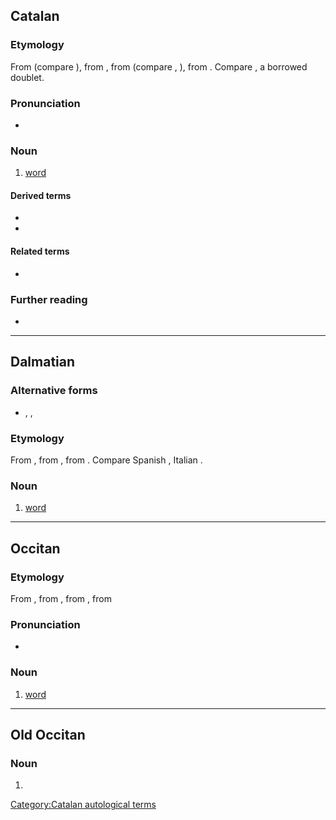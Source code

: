 ==Catalan==

===Etymology===
From {{inh|ca|pro|paraulla}} (compare {{cog|oc|paraula}}), from {{inh|ca|LL.|-}}, from {{inh|ca|la|parabola||comparison; later, speech}} (compare {{cog|fr|parole}}, {{cog|es|palabra}}), from {{der|ca|grc|παραβολή}}. Compare {{doublet|ca|notext=1|paràbola}}, a borrowed doublet.

===Pronunciation===
* {{ca-IPA}}

===Noun===
{{ca-noun|f}}

# [[word]]
#: {{syn|ca|mot}}

====Derived terms====
* {{l|ca|donar la paraula}}
* {{l|ca|joc de paraules}}

====Related terms====
* {{l|ca|parlar}}

===Further reading===
* {{R:IEC2}}

[[Category:Catalan autological terms]]

----

==Dalmatian==

===Alternative forms===
* {{l|dlm|palaura}}, {{l|dlm|paraura}}, {{l|dlm|palaula}}

===Etymology===
From {{inh|dlm|LL.|-}}, from {{inh|dlm|la|parabola}}, from {{der|dlm|grc|παραβολή||comparison; parable}}. Compare Spanish {{m|es|palabra}}, Italian {{m|it|parola}}.

===Noun===
{{head|dlm|noun|g=f}}

# [[word]]

----

==Occitan==

===Etymology===
From {{inh|oc|pro|paraulla}}, from {{inh|oc|LL.|-}}, from {{inh|oc|la|parabola}}, from {{der|oc|grc|παραβολή}}

===Pronunciation===
* {{IPA|/paˈraula/|lang=oc}}

===Noun===
{{oc-noun|f}}

# [[word]]

----

==Old Occitan==

===Noun===
{{pro-noun|f}}

# {{alternative form of|paraulla|lang=pro}}